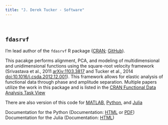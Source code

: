 ```yaml
---
title: "J. Derek Tucker - Software"
---
```


<link rel="stylesheet" href="styles.css" type="text/css" />

<br>

## `fdasrvf`
I'm lead author of the `fdasrvf` R package ([CRAN](https://cran.r-project.org/web/packages/fdasrvf/index.html); [GitHub](https://github.com/jdtuck/fdasrvf_R)). 

This pacakge performs alignment, PCA, and modeling of multidimensional and unidimensional functions using the square-root velocity framework (Srivastava et al., 2011 [arXiv:1103.3817](https://arxiv.org/abs/1103.3817) and Tucker et al., 2014 [doi:10.1016/j.csda.2012.12.001](Papers/CSDA_PCA_12.pdf)). This framework allows for elastic analysis of functional data through phase and amplitude separation. Multiple papers utilize the work in this package and is listed in the [CRAN Functional Data Analysis Task View](https://cran.r-project.org/web/views/FunctionalData.html)

There are also version of this code for [MATLAB](https://github.com/jdtuck/fdasrvf_MATLAB), [Python](https://github.com/jdtuck/fdasrsf_python), and [Julia](https://github.com/jdtuck/ElasticFDA.jl)

Documentation for the Python (Documentation: [HTML](fdasrsf/html/index.html) or [PDF](fdasrsf/fdasrsf.pdf))
Documentation for the Julia (Documentation: [HTML](http://elasticfdajl.readthedocs.org/en/latest/))

